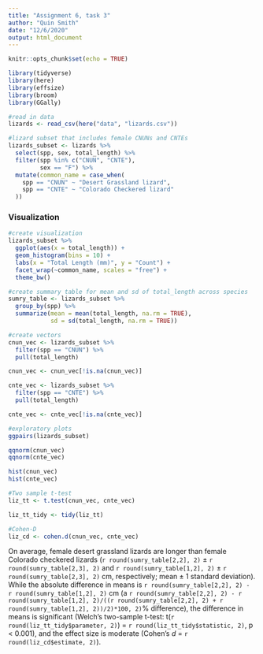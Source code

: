 ```yaml
---
title: "Assignment 6, task 3"
author: "Quin Smith"
date: "12/6/2020"
output: html_document
---
```


```r
knitr::opts_chunk$set(echo = TRUE)

library(tidyverse)
library(here)
library(effsize)
library(broom)
library(GGally)
```

```r
#read in data
lizards <- read_csv(here("data", "lizards.csv"))

#lizard subset that includes female CNUNs and CNTEs
lizards_subset <- lizards %>% 
  select(spp, sex, total_length) %>% 
  filter(spp %in% c("CNUN", "CNTE"),
         sex == "F") %>% 
  mutate(common_name = case_when(
    spp == "CNUN" ~ "Desert Grassland lizard",
    spp == "CNTE" ~ "Colorado Checkered lizard"
  ))
```

### Visualization

```r
#create visualization
lizards_subset %>% 
  ggplot(aes(x = total_length)) +
  geom_histogram(bins = 10) +
  labs(x = "Total Length (mm)", y = "Count") +
  facet_wrap(~common_name, scales = "free") +
  theme_bw()
```

```r
#create summary table for mean and sd of total_length across species
sumry_table <- lizards_subset %>% 
  group_by(spp) %>% 
  summarize(mean = mean(total_length, na.rm = TRUE),
            sd = sd(total_length, na.rm = TRUE))

#create vectors
cnun_vec <- lizards_subset %>%
  filter(spp == "CNUN") %>%
  pull(total_length)

cnun_vec <- cnun_vec[!is.na(cnun_vec)]

cnte_vec <- lizards_subset %>% 
  filter(spp == "CNTE") %>% 
  pull(total_length)

cnte_vec <- cnte_vec[!is.na(cnte_vec)]

#exploratory plots
ggpairs(lizards_subset)

qqnorm(cnun_vec)
qqnorm(cnte_vec)

hist(cnun_vec)
hist(cnte_vec)

#Two sample t-test
liz_tt <- t.test(cnun_vec, cnte_vec)

liz_tt_tidy <- tidy(liz_tt)

#Cohen-D
liz_cd <- cohen.d(cnun_vec, cnte_vec)
```
On average, female desert grassland lizards are longer than female Colorado checkered lizards (`r round(sumry_table[2,2], 2)` $\pm$ `r round(sumry_table[2,3], 2)` and `r round(sumry_table[1,2], 2)` $\pm$ `r round(sumry_table[2,3], 2)` cm, respectively; mean $\pm$ 1 standard deviation). While the absolute difference in means is `r round(sumry_table[2,2], 2) - r round(sumry_table[1,2], 2)` cm (a `r round(sumry_table[2,2], 2) - r round(sumry_table[1,2], 2)/((r round(sumry_table[2,2], 2) + r round(sumry_table[1,2], 2))/2)*100, 2)`% difference), the difference in means is significant (Welch's two-sample t-test: t(`r round(liz_tt_tidy$parameter, 2)`) = `r round(liz_tt_tidy$statistic, 2)`, p < 0.001), and the effect size is moderate (Cohen's *d* = `r round(liz_cd$estimate, 2)`).







